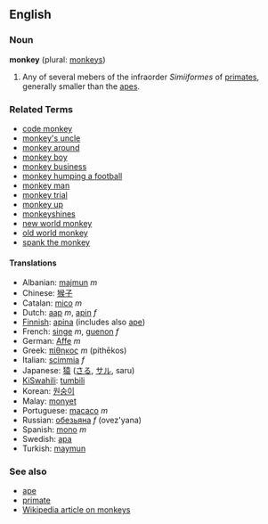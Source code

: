 ==English==
===Noun===
'''monkey''' (plural: [[monkeys]])

# Any of several mebers of the infraorder ''Simiiformes'' of [[primate]]s, generally smaller than the [[ape]]s.

===Related Terms===
*[[code monkey]]
*[[monkey's uncle]]
*[[monkey around]]
*[[monkey boy]]
*[[monkey business]]
*[[monkey humping a football]]
*[[monkey man]]
*[[monkey trial]]
*[[monkey up]]
*[[monkeyshines]]
*[[new world monkey]]
*[[old world monkey]]
*[[spank the monkey]]

====Translations====
*Albanian: [[majmun]] ''m''
*Chinese: [[猴子]]
*Catalan: [[mico]] ''m''
*Dutch: [[aap]] ''m'', [[apin]] ''f''
*[[Finnish]]: [[apina]] (includes also [[ape]])
*French: [[singe]] ''m'', [[guenon]] ''f''
*German: [[Affe]] ''m''
*Greek: [[πίθηκος]] ''m'' (píthēkos)
*Italian: [[scimmia]] ''f''
*Japanese: [[猿]] ([[さる]], [[サル]], saru)
*[[KiSwahili]]: [[tumbili]]
*Korean: [[원숭이]]
*Malay: [[monyet]]
*Portuguese: [[macaco]] ''m''
*Russian: [[обезьяна]] ''f'' (ovez'yana)
*Spanish: [[mono]] ''m''
*Swedish: [[apa]]
*Turkish: [[maymun]]

===See also===
*[[ape]]
*[[primate]]
*[[w:Monkey|Wikipedia article on monkeys]]